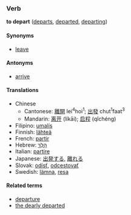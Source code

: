 ===Verb===
'''to depart''' ([[departs]], [[departed]], [[departing]])

====Synonyms====
*[[leave]]

====Antonyms====
*[[arrive]]

====Translations====
*Chinese
**Cantonese: [[離開]] lei<sup>4</sup>hoi<sup>1</sup>; [[出發]] chut<sup>1</sup>faat<sup>3</sup>
**Mandarin: [[离开]] (líkāi); [[启程]] (qǐchéng)
*Filipino: [[umalís]]
*Finnish: [[lähteä]]
*French: [[partir]]
*Hebrew: [[הלך|הָלַךְ]]
*Italian: [[partire]]
*Japanese: [[出発する]], [[離れる]]
*Slovak: [[odísť]], [[odcestovať]]
*Swedish: [[lämna]], [[resa]]

====Related terms====
*[[departure]]
*[[the dearly departed]]